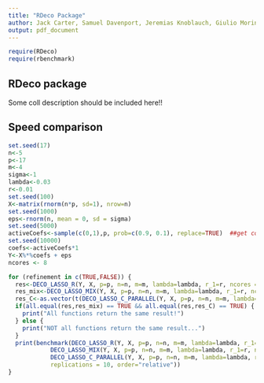 ```yaml
---
title: "RDeco Package"
author: Jack Carter, Samuel Davenport, Jeremias Knoblauch, Giulio Morina
output: pdf_document
---
```


```r
require(RDeco)
require(rbenchmark)
```

## RDeco package

Some coll description should be included here!!

## Speed comparison

```r
set.seed(17)
n<-5
p<-17
m<-4
sigma<-1
lambda<-0.03
r<-0.01
set.seed(100)
X<-matrix(rnorm(n*p, sd=1), nrow=n)
set.seed(1000)
eps<-rnorm(n, mean = 0, sd = sigma)
set.seed(5000)
activeCoefs<-sample(c(0,1),p, prob=c(0.9, 0.1), replace=TRUE)  ##get coefficients that impact Y
set.seed(10000)
coefs<-activeCoefs*1
Y<-X%*%coefs + eps
ncores <- 8

for (refinement in c(TRUE,FALSE)) {
  res<-DECO_LASSO_R(Y, X, p=p, n=n, m=m, lambda=lambda, r_1=r, ncores = ncores, refinement = refinement)
  res_mix<-DECO_LASSO_MIX(Y, X, p=p, n=n, m=m, lambda=lambda, r_1=r, ncores = ncores, refinement = refinement)
  res_C<-as.vector(t(DECO_LASSO_C_PARALLEL(Y, X, p=p, n=n, m=m, lambda=lambda, r_1=r, ncores = ncores, refinement = refinement)))
  if(all.equal(res,res_mix) == TRUE && all.equal(res,res_C) == TRUE) {
    print("All functions return the same result!")
  } else {
    print("NOT all functions return the same result...")
  }
  print(benchmark(DECO_LASSO_R(Y, X, p=p, n=n, m=m, lambda=lambda, r_1=r, ncores = ncores, refinement = refinement),
            DECO_LASSO_MIX(Y, X, p=p, n=n, m=m, lambda=lambda, r_1=r, ncores = ncores, refinement = refinement),
            DECO_LASSO_C_PARALLEL(Y, X, p=p, n=n, m=m, lambda=lambda, r_1=r, ncores = ncores, refinement = refinement),
            replications = 10, order="relative"))
}

```


